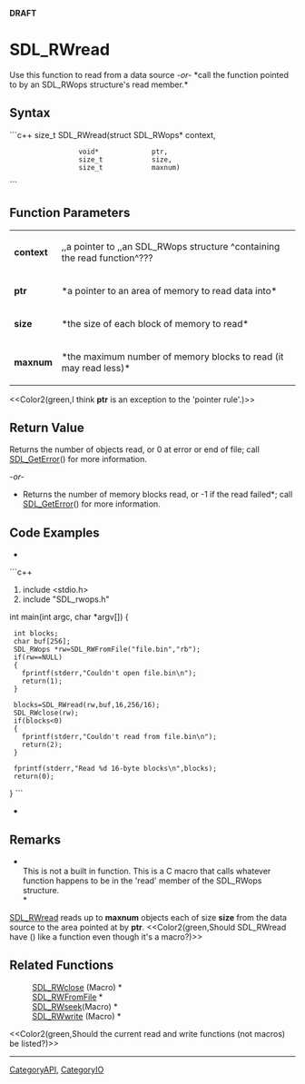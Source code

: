 <!-- pragma section-numbers off -->
<!-- pragma disable-camelcase -->
'''DRAFT'''

= SDL_RWread =
Use this function to read from a data source ''-or-'' *call the function pointed to by an SDL_RWops structure's read member.*


== Syntax ==
```c++
size_t SDL_RWread(struct SDL_RWops* context,
                  void*             ptr,
                  size_t            size,
                  size_t            maxnum)
```

== Function Parameters ==
{|
|'''context'''
|,,a pointer to ,,an SDL_RWops structure ^containing the read function^???
|-
|'''ptr'''
|*a pointer to an area of memory to read data into*
|-
|'''size'''
|*the size of each block of memory to read*
|-
|'''maxnum'''
|*the maximum number of memory blocks to read (it may read less)*
|}

<<Color2(green,I think '''ptr''' is an exception to the 'pointer rule'.)>>

== Return Value ==
Returns the number of objects read, or 0 at error or end of file; call [[SDL_GetError]]() for more information.

''-or-''

*Returns the number of memory blocks read, or -1 if the read failed*; call [[SDL_GetError]]() for more information.

== Code Examples ==
*
```c++
#include <stdio.h>
#include "SDL_rwops.h"

int main(int argc, char *argv[])
{
  int blocks;
  char buf[256];
  SDL_RWops *rw=SDL_RWFromFile("file.bin","rb");
  if(rw==NULL)
  {
    fprintf(stderr,"Couldn't open file.bin\n");
    return(1);
  }

  blocks=SDL_RWread(rw,buf,16,256/16);
  SDL_RWclose(rw);
  if(blocks<0)
  {
    fprintf(stderr,"Couldn't read from file.bin\n");
    return(2);
  }

  fprintf(stderr,"Read %d 16-byte blocks\n",blocks);
  return(0);
}
```
*

== Remarks ==
*<br/>This is not a built in function. This is a C macro that calls whatever function happens to be in the 'read' member of the SDL_RWops structure.<br/>*

[[SDL_RWread]] reads up to '''maxnum''' objects each of size '''size''' from the data source to the area pointed at by '''ptr'''.  <<Color2(green,Should SDL_RWread have () like a function even though it's a macro?)>>

== Related Functions ==
:[[SDL_RWclose]] (Macro) *
:[[SDL_RWFromFile]] *
:[[SDL_RWseek]](Macro) *
:[[SDL_RWwrite]] (Macro) *

<<Color2(green,Should the current read and write functions (not macros) be listed?)>>

----
[[CategoryAPI]], [[CategoryIO]]
